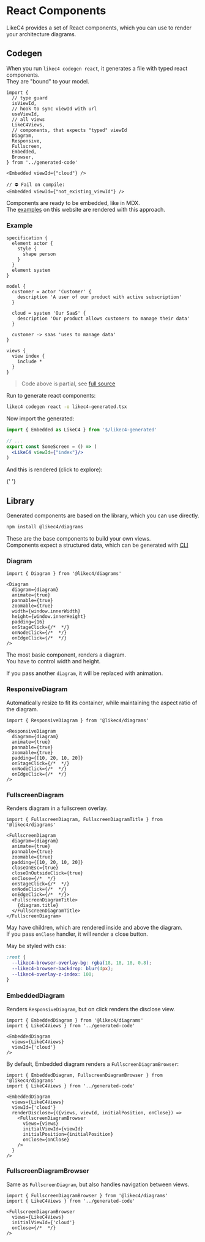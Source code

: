 
# React Components

LikeC4 provides a set of React components, which you can use to render your architecture diagrams.  

## Codegen

When you run `likec4 codegen react`, it generates a file with typed react components.  
They are "bound" to your model.

```tsx
import {
  // type guard
  isViewId,
  // hook to sync viewId with url
  useViewId,   
  // all views
  LikeC4Views, 
  // components, that expects "typed" viewId
  Diagram,     
  Responsive,
  Fullscreen,
  Embedded,
  Browser,
} from '../generated-code'

<Embedded viewId={"cloud"} />

// ⛔️ Fail on compile:
<Embedded viewId={"not_existing_viewId"} />
```

Components are ready to be embedded, like in MDX.  
The [examples](/examples/bigbank/containers/) on this website are rendered with this approach.

### Example

```likec4 filename="example.c4"
specification {
  element actor {
    style {
      shape person
    }
  }
  element system
}

model {
  customer = actor 'Customer' {
    description 'A user of our product with active subscription'
  }

  cloud = system 'Our SaaS' {
    description 'Our product allows customers to manage their data'
  }

  customer -> saas 'uses to manage data'
}

views {
  view index {
    include *
  }
}
```

> Code above is partial, see [full source](https://github.com/likec4/likec4/blob/main/docs/likec4/index-page/index-page.c4)

Run to generate react components:

```bash
likec4 codegen react -o likec4-generated.tsx
```

Now import the generated:

```jsx
import { Embedded as LikeC4 } from '$/likec4-generated'

// ...
export const SomeScreen = () => (
  <LikeC4 viewId={"index"}/>
)
```

And this is rendered (click to explore):

{' '}

<LikeC4View viewId="index"/>

## Library

Generated components are based on the library, which you can use directly.

```sh npm2yarn
npm install @likec4/diagrams
```

These are the base components to build your own views.  
Components expect a structured data, which can be generated with [CLI](./cli)

### Diagram

```tsx
import { Diagram } from '@likec4/diagrams'

<Diagram
  diagram={diagram}
  animate={true}
  pannable={true}
  zoomable={true} 
  width={window.innerWidth}
  height={window.innerHeight}
  padding={16}
  onStageClick={/*  */}
  onNodeClick={/*  */}
  onEdgeClick={/*  */}
/>
```

The most basic component, renders a diagram.  
You have to control width and height.

If you pass another `diagram`, it will be replaced with animation.

### ResponsiveDiagram

Automatically resize to fit its container, while maintaining the aspect ratio of the diagram.

```tsx
import { ResponsiveDiagram } from '@likec4/diagrams'

<ResponsiveDiagram
  diagram={diagram}
  animate={true}
  pannable={true}
  zoomable={true} 
  padding={[10, 20, 10, 20]}
  onStageClick={/*  */}
  onNodeClick={/*  */}
  onEdgeClick={/*  */}
/>
```

### FullscreenDiagram

Renders diagram in a fullscreen overlay.

```tsx
import { FullscreenDiagram, FullscreenDiagramTitle } from '@likec4/diagrams'

<FullscreenDiagram
  diagram={diagram}
  animate={true}
  pannable={true}
  zoomable={true} 
  padding={[10, 20, 10, 20]}
  closeOnEsc={true}
  closeOnOutsideClick={true} 
  onClose={/*  */}
  onStageClick={/*  */}
  onNodeClick={/*  */}
  onEdgeClick={/*  */}>
  <FullscreenDiagramTitle>
    {diagram.title}
  </FullscreenDiagramTitle>
</FullscreenDiagram>
```

May have children, which are rendered inside and above the diagram.  
If you pass `onClose` handler, it will render a close button.

May be styled with css:

```css
:root {
  --likec4-browser-overlay-bg: rgba(18, 18, 18, 0.8);
  --likec4-browser-backdrop: blur(4px);
  --likec4-overlay-z-index: 100;
}
```  

### EmbeddedDiagram

Renders `ResponsiveDiagram`, but on click renders the disclose view.

```tsx
import { EmbeddedDiagram } from '@likec4/diagrams'
import { LikeC4Views } from '../generated-code'

<EmbeddedDiagram
  views={LikeC4Views}
  viewId={'cloud'}
/>
```

By default, Embedded diagram renders a `FullscreenDiagramBrowser`:

```tsx
import { EmbeddedDiagram, FullscreenDiagramBrowser } from '@likec4/diagrams'
import { LikeC4Views } from '../generated-code'

<EmbeddedDiagram
  views={LikeC4Views}
  viewId={'cloud'}
  renderDisclose={({views, viewId, initialPosition, onClose}) =>
    <FullscreenDiagramBrowser
      views={views}
      initialViewId={viewId}
      initialPosition={initialPosition}
      onClose={onClose}
    />
  }
/>
```

### FullscreenDiagramBrowser

Same as `FullscreenDiagram`, but also handles navigation between views.

```tsx
import { FullscreenDiagramBrowser } from '@likec4/diagrams'
import { LikeC4Views } from '../generated-code'

<FullscreenDiagramBrowser
  views={LikeC4Views}
  initialViewId={'cloud'}
  onClose={/*  */}
/>
```
